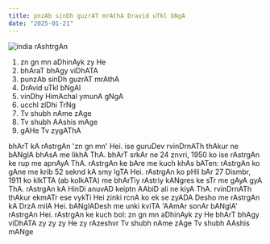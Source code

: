 ```yaml
---
title: pnzAb sinDh guzrAT mrAthA Dravid uTkl bNgA
date: "2025-01-21"
---
```


![india rAshtrgAn ](/images/content/rAshtrgAn/z28flglotus.jpg)

1. zn gn mn aDhinAyk zy He
1. bhAraT bhAgy viDhATA
1. punzAb sinDh guzrAT mrAthA
1. DrAvid uTkl bNgAl
1. vinDhy HimAchal ymunA gNgA
1. ucchl zlDhi TrNg
1. Tv shubh nAme zAge
1. Tv shubh AAshis mAge
1. gAHe Tv zygAThA


bhArT kA rAstrgAn 'zn gn mn' Hei. ise guruDev rvinDrnATh thAkur ne bANglA bhAsA me likhA ThA. bhArT srkAr ne 24 znvri, 1950 ko ise rAstrgAn ke rup me apnAyA ThA. 
rAstrgAn ke bAre me kuch khAs bATen:
rAstrgAn ko gAne me krib 52 seknd kA smy lgTA Hei. 
rAstrgAn ko pHli bAr 27 Dismbr, 1911 ko klkTTA (ab kolkATA) me bhArTiy rAstriy kANgres ke sTr me gAyA gyA ThA. 
rAstrgAn kA HinDi anuvAD keiptn AAbiD ali ne kiyA ThA. 
rvinDrnATh thAkur ekmATr ese vykTi Hei zinki rcnA ko ek se zyADA Desho me rAstrgAn kA DrzA milA Hei. bANglADesh me unki kviTA 'AAmAr sonAr bANglA' rAstrgAn Hei. 
rAstrgAn ke kuch bol: 
zn gn mn aDhinAyk zy He
bhArT bhAgy viDhATA
zy zy zy He
zy rAzeshvr
Tv shubh nAme zAge
Tv shubh AAshis mANge
